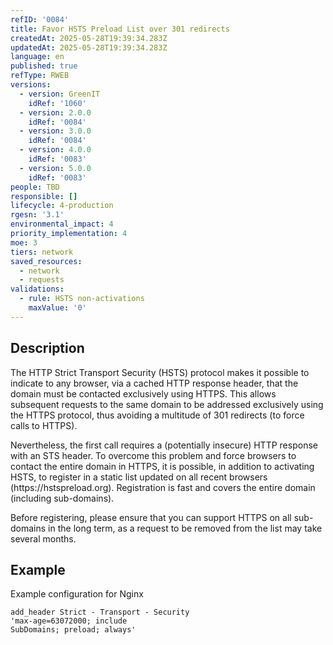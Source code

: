 ```yaml
---
refID: '0084'
title: Favor HSTS Preload List over 301 redirects
createdAt: 2025-05-28T19:39:34.283Z
updatedAt: 2025-05-28T19:39:34.283Z
language: en
published: true
refType: RWEB
versions:
  - version: GreenIT
    idRef: '1060'
  - version: 2.0.0
    idRef: '0084'
  - version: 3.0.0
    idRef: '0084'
  - version: 4.0.0
    idRef: '0083'
  - version: 5.0.0
    idRef: '0083'
people: TBD
responsible: []
lifecycle: 4-production
rgesn: '3.1'
environmental_impact: 4
priority_implementation: 4
moe: 3
tiers: network
saved_resources:
  - network
  - requests
validations:
  - rule: HSTS non-activations
    maxValue: '0'
---
```


## Description

The HTTP Strict Transport Security (HSTS) protocol makes it possible to indicate to any browser, via a cached HTTP response header, that the domain must be contacted exclusively using HTTPS. This allows subsequent requests to the same domain to be addressed exclusively using the HTTPS protocol, thus avoiding a multitude of 301 redirects (to force calls to HTTPS).

Nevertheless, the first call requires a (potentially insecure) HTTP response with an STS header. To overcome this problem and force browsers to contact the entire domain in HTTPS, it is possible, in addition to activating HSTS, to register in a static list updated on all recent browsers (https\://hstspreload.org). Registration is fast and covers the entire domain (including sub-domains).

Before registering, please ensure that you can support HTTPS on all sub-domains in the long term, as a request to be removed from the list may take several months.

## Example

Example configuration for Nginx

```
add_header Strict - Transport - Security
'max-age=63072000; include
SubDomains; preload; always'
```
